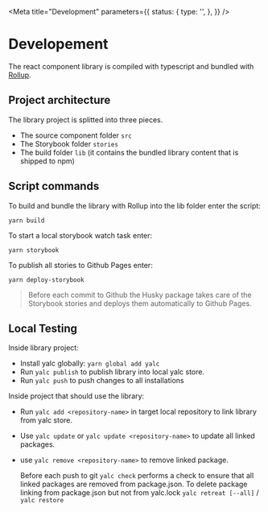 
<Meta
    title="Development"
    parameters={{
        status: {
            type: '',
        },
    }}
/>

# Developement

The react component library is compiled with typescript and bundled with [Rollup](https://www.npmjs.com/package/rollup).

## Project architecture

The library project is splitted into three pieces.

-   The source component folder `src`
-   The Storybook folder `stories`
-   The build folder `lib` (it contains the bundled library content that is shipped to npm)

## Script commands

To build and bundle the library with Rollup into the lib folder enter the script:

`yarn build`

To start a local storybook watch task enter:

`yarn storybook`

To publish all stories to Github Pages enter:

`yarn deploy-storybook`

> Before each commit to Github the Husky package takes care of the Storybook stories and deploys them automatically to Github Pages.

## Local Testing

Inside library project:

-   Install yalc globally: `yarn global add yalc`
-   Run `yalc publish` to publish library into local yalc store.
-   Run `yalc push` to push changes to all installations

Inside project that should use the library:

-   Run `yalc add <repository-name>` in target local repository to link library from yalc store.
-   Use `yalc update` or `yalc update <repository-name>` to update all linked packages.
-   use `yalc remove <repository-name>` to remove linked package.

    Before each push to git `yalc check` performs a check to ensure that all linked packages are removed from package.json. To delete package linking from package.json but not from yalc.lock `yalc retreat [--all]` / `yalc restore`
